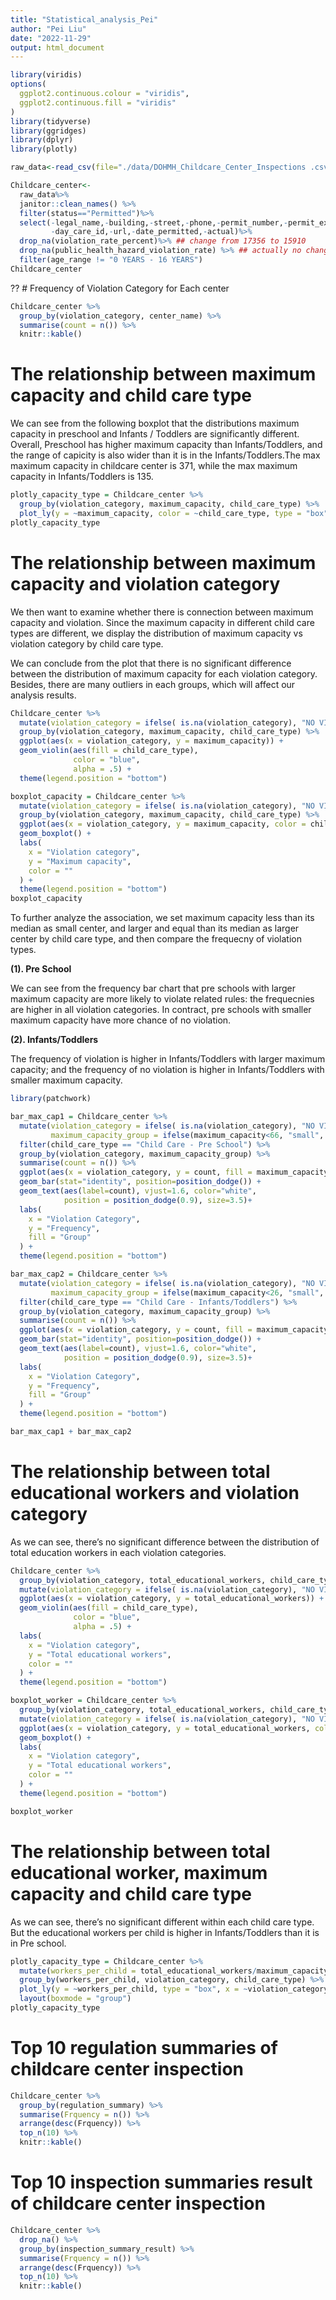 ```yaml
---
title: "Statistical_analysis_Pei"
author: "Pei Liu"
date: "2022-11-29"
output: html_document
---
```



```r
library(viridis)
options(
  ggplot2.continuous.colour = "viridis",
  ggplot2.continuous.fill = "viridis"
)
library(tidyverse)
library(ggridges)
library(dplyr)
library(plotly)
```


```r
raw_data<-read_csv(file="./data/DOHMH_Childcare_Center_Inspections .csv")
```


```r
Childcare_center<-
  raw_data%>%
  janitor::clean_names() %>%
  filter(status=="Permitted")%>%
  select(-legal_name,-building,-street,-phone,-permit_number,-permit_expiration,
         -day_care_id,-url,-date_permitted,-actual)%>%
  drop_na(violation_rate_percent)%>% ## change from 17356 to 15910
  drop_na(public_health_hazard_violation_rate) %>% ## actually no change
  filter(age_range != "0 YEARS - 16 YEARS")
Childcare_center
```



??
# Frequency of Violation Category for Each center
```r
Childcare_center %>% 
  group_by(violation_category, center_name) %>% 
  summarise(count = n()) %>% 
  knitr::kable()
```



# The relationship between maximum capacity and child care type
We can see from the following boxplot that the distributions maximum capacity in preschool and Infants / Toddlers are significantly different. Overall, Preschool has higher maximum capacity than Infants/Toddlers, and the range of capicity is also wider than it is in the Infants/Toddlers.The max maximum capacity in childcare center is 371, while the max maximum capacity in Infants/Toddlers is 135.
```r
plotly_capacity_type = Childcare_center %>% 
  group_by(violation_category, maximum_capacity, child_care_type) %>%
  plot_ly(y = ~maximum_capacity, color = ~child_care_type, type = "box", colors = "viridis")
plotly_capacity_type
```

# The relationship between maximum capacity and violation category
We then want to examine whether there is connection between maximum capacity and violation. Since the maximum capacity in different child care types are different, we display the distribution of maximum capacity vs violation category by child care type. 

We can conclude from the plot that there is no significant difference between the distribution of maximum capacity for each violation category. Besides, there are many outliers in each groups, which will affect our analysis results. 
```r
Childcare_center %>% 
  mutate(violation_category = ifelse( is.na(violation_category), "NO VIOLATION", violation_category)) %>%
  group_by(violation_category, maximum_capacity, child_care_type) %>% 
  ggplot(aes(x = violation_category, y = maximum_capacity)) +
  geom_violin(aes(fill = child_care_type), 
              color = "blue", 
              alpha = .5) +
  theme(legend.position = "bottom") 

boxplot_capacity = Childcare_center %>% 
  mutate(violation_category = ifelse( is.na(violation_category), "NO VIOLATION", violation_category)) %>%
  group_by(violation_category, maximum_capacity, child_care_type) %>% 
  ggplot(aes(x = violation_category, y = maximum_capacity, color = child_care_type)) +
  geom_boxplot() +
  labs(
    x = "Violation category",
    y = "Maximum capacity",
    color = ""
  ) +
  theme(legend.position = "bottom") 
boxplot_capacity
```

To further analyze the association, we set maximum capacity less than its median as small center, and larger and equal than its median as larger center by child care type, and then compare the frequecny of violation types.


**(1). Pre School**

We can see from the frequency bar chart that pre schools with larger maximum capacity are more likely to violate related rules: the frequecnies are higher in all violation categories. In contract, pre schools with smaller maximum capacity have more chance of no violation.

**(2). Infants/Toddlers**

The frequency of violation is higher in Infants/Toddlers with larger maximum capacity; and the frequency of no violation is higher in Infants/Toddlers with smaller maximum capacity.
```r
library(patchwork)

bar_max_cap1 = Childcare_center %>% 
  mutate(violation_category = ifelse( is.na(violation_category), "NO VIOLATION", violation_category),
         maximum_capacity_group = ifelse(maximum_capacity<66, "small", "large")) %>%
  filter(child_care_type == "Child Care - Pre School") %>% 
  group_by(violation_category, maximum_capacity_group) %>% 
  summarise(count = n()) %>% 
  ggplot(aes(x = violation_category, y = count, fill = maximum_capacity_group)) +
  geom_bar(stat="identity", position=position_dodge()) +
  geom_text(aes(label=count), vjust=1.6, color="white",
            position = position_dodge(0.9), size=3.5)+
  labs(
    x = "Violation Category",
    y = "Frequency",
    fill = "Group"
  ) +
  theme(legend.position = "bottom") 

bar_max_cap2 = Childcare_center %>% 
  mutate(violation_category = ifelse( is.na(violation_category), "NO VIOLATION", violation_category),
         maximum_capacity_group = ifelse(maximum_capacity<26, "small", "large")) %>%
  filter(child_care_type == "Child Care - Infants/Toddlers") %>% 
  group_by(violation_category, maximum_capacity_group) %>% 
  summarise(count = n()) %>% 
  ggplot(aes(x = violation_category, y = count, fill = maximum_capacity_group)) +
  geom_bar(stat="identity", position=position_dodge()) +
  geom_text(aes(label=count), vjust=1.6, color="white",
            position = position_dodge(0.9), size=3.5)+
  labs(
    x = "Violation Category",
    y = "Frequency",
    fill = "Group"
  ) +
  theme(legend.position = "bottom") 

bar_max_cap1 + bar_max_cap2
```

# The relationship between total educational workers and violation category
As we can see, there's no significant difference between the distribution of total education workers in each violation categories.
```r
Childcare_center %>% 
  group_by(violation_category, total_educational_workers, child_care_type) %>% 
  mutate(violation_category = ifelse( is.na(violation_category), "NO VIOLATION", violation_category)) %>%
  ggplot(aes(x = violation_category, y = total_educational_workers)) +
  geom_violin(aes(fill = child_care_type), 
              color = "blue", 
              alpha = .5) +
  labs(
    x = "Violation category",
    y = "Total educational workers",
    color = ""
  ) +
  theme(legend.position = "bottom") 

boxplot_worker = Childcare_center %>% 
  group_by(violation_category, total_educational_workers, child_care_type) %>% 
  mutate(violation_category = ifelse( is.na(violation_category), "NO VIOLATION", violation_category)) %>%
  ggplot(aes(x = violation_category, y = total_educational_workers, color = child_care_type)) +
  geom_boxplot() +
  labs(
    x = "Violation category",
    y = "Total educational workers",
    color = ""
  ) +
  theme(legend.position = "bottom") 

boxplot_worker

```
# The relationship between total educational worker, maximum capacity and child care type
As we can see, there's no significant different within each child care type. But the educational workers per child is higher in Infants/Toddlers than it is in Pre school.
```r
plotly_capacity_type = Childcare_center %>% 
  mutate(workers_per_child = total_educational_workers/maximum_capacity) %>% 
  group_by(workers_per_child, violation_category, child_care_type) %>% 
  plot_ly(y = ~workers_per_child, type = "box", x = ~violation_category, color = ~child_care_type,colors = "viridis") %>% 
  layout(boxmode = "group")
plotly_capacity_type
```

# Top 10 regulation summaries of childcare center inspection
```r
Childcare_center %>% 
  group_by(regulation_summary) %>% 
  summarise(Frquency = n()) %>% 
  arrange(desc(Frquency)) %>% 
  top_n(10) %>% 
  knitr::kable()
```

# Top 10 inspection summaries result of childcare center inspection
```r
Childcare_center %>% 
  drop_na() %>% 
  group_by(inspection_summary_result) %>% 
  summarise(Frquency = n()) %>% 
  arrange(desc(Frquency)) %>% 
  top_n(10) %>% 
  knitr::kable()
```

